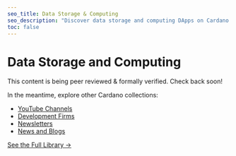 ```yaml
---
seo_title: Data Storage & Computing
seo_description: "Discover data storage and computing DApps on Cardano: Solutions for AI, cloud services, data, and more, all built on a secure decentralized foundation."
toc: false
---
```


# Data Storage and Computing

This content is being peer reviewed & formally verified. Check back soon!

In the meantime, explore other Cardano collections:

- [YouTube Channels](/community/youtube)
- [Development Firms](/development/dev_teams)
- [Newsletters](/community/newsletters)
- [News and Blogs](/community/news_and_blogs)

[See the Full Library →](/all_pages)
